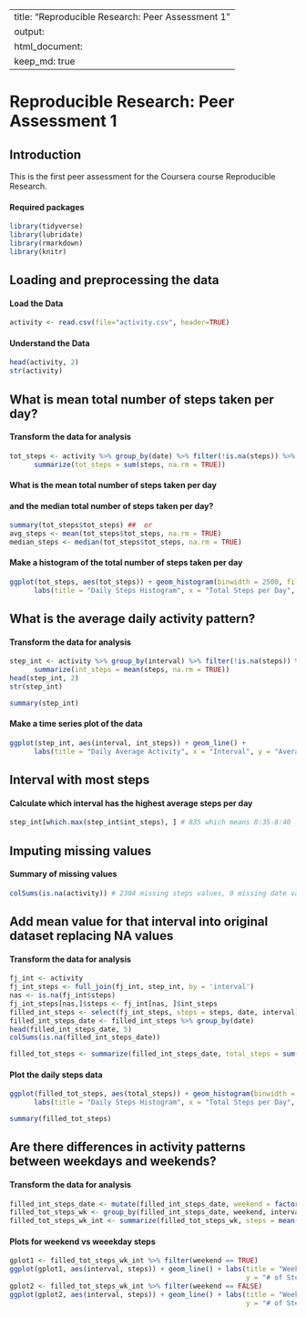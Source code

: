 
---
title: "Reproducible Research: Peer Assessment 1"
output:
  html_document:
    keep_md: true
---

# Reproducible Research: Peer Assessment 1

## Introduction
This is the first peer assessment for the Coursera course Reproducible Research.

#### Required packages
```r
library(tidyverse)
library(lubridate)
library(rmarkdown)
library(knitr)
```



## Loading and preprocessing the data
#### Load the Data
```r
activity <- read.csv(file="activity.csv", header=TRUE)
```
#### Understand the Data
```r
head(activity, 2)
str(activity)
```


## What is mean total number of steps taken per day?
#### Transform the data for analysis
```r
tot_steps <- activity %>% group_by(date) %>% filter(!is.na(steps)) %>%
      summarize(tot_steps = sum(steps, na.rm = TRUE))
```

#### What is the mean total number of steps taken per day
#### and the median total number of steps taken per day?
```r
summary(tot_steps$tot_steps) ##  or 
avg_steps <- mean(tot_steps$tot_steps, na.rm = TRUE)
median_steps <- median(tot_steps$tot_steps, na.rm = TRUE)
```
#### Make a histogram of the total number of steps taken per day
```r
ggplot(tot_steps, aes(tot_steps)) + geom_histogram(binwidth = 2500, fill = "darkgreen", col = "lightgreen") +
      labs(title = "Daily Steps Histogram", x = "Total Steps per Day", y = "Number of Days")
```

## What is the average daily activity pattern?
#### Transform the data for analysis
```r
step_int <- activity %>% group_by(interval) %>% filter(!is.na(steps)) %>%
      summarize(int_steps = mean(steps, na.rm = TRUE))
head(step_int, 2)
str(step_int)

summary(step_int)
```

#### Make a time series plot of the data
```r
ggplot(step_int, aes(interval, int_steps)) + geom_line() +
      labs(title = "Daily Average Activity", x = "Interval", y = "Average Steps")
```


## Interval with most steps
#### Calculate which interval has the highest average steps per day
```r
step_int[which.max(step_int$int_steps), ] # 835 which means 8:35-8:40
```

## Imputing missing values
#### Summary of missing values
```r
colSums(is.na(activity)) # 2304 missing steps values, 0 missing date values, 0 missing interval values
```

## Add mean value for that interval into original dataset replacing NA values
#### Transform the data for analysis
```r
fj_int <- activity
fj_int_steps <- full_join(fj_int, step_int, by = 'interval')
nas <- is.na(fj_int$steps)
fj_int_steps[nas,]$steps <- fj_int[nas, ]$int_steps
filled_int_steps <- select(fj_int_steps, steps = steps, date, interval)
filled_int_steps_date <- filled_int_steps %>% group_by(date)
head(filled_int_steps_date, 5)
colSums(is.na(filled_int_steps_date))

filled_tot_steps <- summarize(filled_int_steps_date, total_steps = sum(steps))
```

#### Plot the daily steps data
```r
ggplot(filled_tot_steps, aes(total_steps)) + geom_histogram(binwidth = 2500, fill = "darkblue", col = "lightblue") +
      labs(title = "Daily Steps Histogram", x = "Total Steps per Day", y = "Number of Days")

summary(filled_tot_steps)
```

## Are there differences in activity patterns between weekdays and weekends?
#### Transform the data for analysis
```r
filled_int_steps_date <- mutate(filled_int_steps_date, weekend = factor(weekdays(ymd(date)) %in% c('Saturday', 'Sunday')))
filled_tot_steps_wk <- group_by(filled_int_steps_date, weekend, interval)
filled_tot_steps_wk_int <- summarize(filled_tot_steps_wk, steps = mean(steps))
```

#### Plots for weekend vs weeekday steps
```r
gplot1 <- filled_tot_steps_wk_int %>% filter(weekend == TRUE)
ggplot(gplot1, aes(interval, steps)) + geom_line() + labs(title = "Weekends", x = "Average Interval Steps per Day",
                                                          y = "# of Steps")
gplot2 <- filled_tot_steps_wk_int %>% filter(weekend == FALSE)
ggplot(gplot2, aes(interval, steps)) + geom_line() + labs(title = "Weekdays", x = "Average Interval Steps per Day",
                                                          y = "# of Steps")
```









